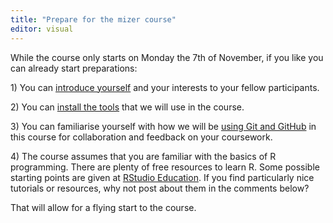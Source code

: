 ```yaml
---
title: "Prepare for the mizer course"
editor: visual
---
```



While the course only starts on Monday the 7th of November, if you like you can already start preparations:

1\) You can [introduce yourself](introduce-yourself.qmd) and your interests to your fellow participants.

2\) You can [install the tools](install-tools.qmd) that we will use in the course.

3\) You can familiarise yourself with how we will be [using Git and GitHub](use-git-and-github.qmd) in this course for collaboration and feedback on your coursework.

4\) The course assumes that you are familiar with the basics of R programming. There are plenty of free resources to learn R. Some possible starting points are given at [RStudio Education](https://education.rstudio.com/). If you find particularly nice tutorials or resources, why not post about them in the comments below?

That will allow for a flying start to the course. 
